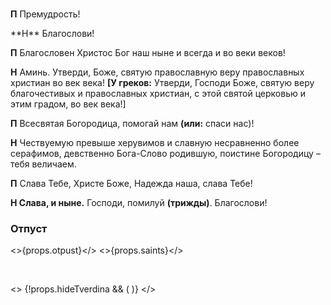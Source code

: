 
<span id="otpust" />
<br />

**П** Премудрость!

<If condition={!props.hidePreotpust}>
  **Н** Благослови!

**П** Благословен Христос Бог наш ныне и всегда и во веки веков!

**Н** Аминь. Утверди, Боже, святую православную веру православных христиан во век века! **[У греков:** Утверди, Господи Боже, святую веру благочестивых и православных христиан, с этой святой церковью и этим градом, во век века!<R>]</R>

**П** Всесвятая Богородица, помогай нам **(или:** спаси нас<R>)</R>!

**Н** Чествуемую превыше херувимов и славную несравненно более серафимов, девственно Бога-Слово родившую, поистине Богородицу – тебя величаем.

</If>

**П** Слава Тебе, Христе Боже, Надежда наша, слава Тебе!

**Н Слава, и ныне.** Господи, помилуй **(трижды)**. Благослови!

### Отпуст

<>{props.otpust}</>
<>{props.saints}</>

<br />

<>
    {!props.hideTverdina && (
        <MdxLoader
            src="Shared/Ending/Tverdina"
            isEasterOffsetRange={props.isEasterOffsetRange}
            lang={props.lang}
            isFast={props.isFast}
        />
    )}
</>
